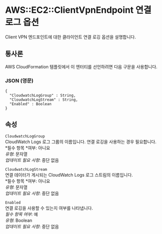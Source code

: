# AWS::EC2::ClientVpnEndpoint 연결 로그 옵션

Client VPN 엔드포인트에 대한 클라이언트 연결 로깅 옵션을 설명합니다.

## 통사론

AWS CloudFormation 템플릿에서 이 엔터티를 선언하려면 다음 구문을 사용합니다.

### JSON (영문)

```
{
  "CloudwatchLogGroup" : String,
  "CloudwatchLogStream" : String,
  "Enabled" : Boolean
}
```

## 속성

`CloudwatchLogGroup`  
CloudWatch Logs 로그 그룹의 이름입니다. 연결 로깅을 사용하는 경우 필요합니다.  
*필수 항목 *여부: 아니요  
_유형_: 문자열  
_업데이트 필요 사항_: 중단 없음

`CloudwatchLogStream`  
연결 데이터가 게시되는 CloudWatch Logs 로그 스트림의 이름입니다.  
*필수 항목 *여부: 아니요  
_유형_: 문자열  
_업데이트 필요 사항_: 중단 없음

`Enabled`  
연결 로깅을 사용할 수 있는지 여부를 나타냅니다.  
_필수 항목 여부_: 예  
_유형_: Boolean  
_업데이트 필요 사항_: 중단 없음
